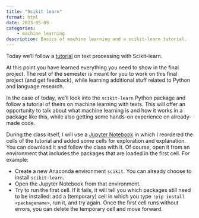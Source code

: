 ```yaml
---
title: "Scikit learn"
format: html
date: 2023-05-09
categories:
    - machine learning
description: Basics of machine learning and a scikit-learn tutorial.
---
```


Today we'll follow a [tutorial](https://scikit-learn.org/stable/tutorial/text_analytics/working_with_text_data.html) on text processing with Scikit-learn.

At this point you have learned everything you need to show in the final project. The rest of the semester is meant for you to work on this final project (and get feedback), while learning additional stuff related to Python and language research.

In the case of today, we'll look into the `scikit-learn` Python package and follow a tutorial of theirs on machine learning with texts. This will offer an opportunity to talk about what machine learning is and how it works in a package like this, while also getting some hands-on experience on already-made code.

During the class itself, I will use a <a href="_resources/scikit-learn%20tutorial.ipynb" download>Jupyter Notebook</a> in which I reordered the cells of the tutorial and added some cells for exploration and explanation. You can download it and follow the class with it. Of course, open it from an environment that includes the packages that are loaded in the first cell. For example:

- Create a new Anaconda environment `scikit`. You can already choose to install `scikit-learn`.
- Open the Jupyter Notebook from that environment.
- Try to run the first cell. If it fails, it will tell you which packages still need to be installed: add a (temporary) cell in which you type `!pip install <packagename>`, run it, and try again. Once the first cell runs without errors, you can delete the temporary cell and move forward.
